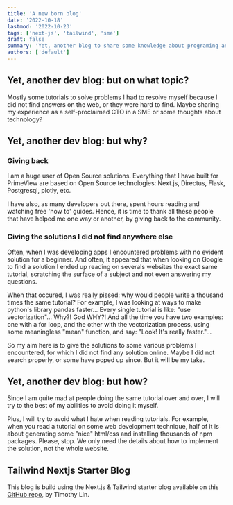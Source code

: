 ```yaml
---
title: 'A new born blog'
date: '2022-10-18'
lastmod: '2022-10-23'
tags: ['next-js', 'tailwind', 'sme']
draft: false
summary: 'Yet, another blog to share some knowledge about programing and a little more.'
authors: ['default']
---
```


## Yet, another dev blog: but on what topic?

Mostly some tutorials to solve problems I had to
resolve myself because I did not find answers on the web, or they were hard to find.
Maybe sharing my experience as a self-proclaimed CTO in a SME or some thoughts about technology?

## Yet, another dev blog: but why?

### Giving back

I am a huge user of Open Source solutions. Everything that I have built for PrimeView are
based on Open Source technologies: Next.js, Directus, Flask, Postgresql, plotly, etc.

I have also, as many developers out there, spent hours reading and watching free 'how to' guides.
Hence, it is time to thank all these people that have helped me one way or another, by giving back
to the community.

### Giving the solutions I did not find anywhere else

Often, when I was developing apps I encountered problems with no evident solution for a beginner. And often,
it appeared that when looking on Google to find a solution I ended up reading on severals websites the exact
same tutorial, scratching the surface of a subject and not even answering my questions.

When that occured, I was really pissed: why would people write a thousand times the same tutorial? For example,
I was looking at ways to make python's library pandas faster... Every single tutorial is like: "use vectorization"...
Why?! God WHY?! And all the time you have two examples: one with a for loop, and the other with the vectorization process,
using some meaningless "mean" function, and say: "Look! It's really faster."...

So my aim here is to give the solutions to some various problems I encountered, for which I did not find any solution
online. Maybe I did not search properly, or some have poped up since. But it will be my take.

## Yet, another dev blog: but how?

Since I am quite mad at people doing the same tutorial over and over, I will try to the best of my
abilities to avoid doing it myself.

Plus, I will try to avoid what I hate when reading tutorials. For example, when you read a tutorial on
some web development technique, half of it is about generating some "nice" html/css and installing thousands of
npm packages. Please, stop. We only need the details about how to implement the solution, not the whole website.

## Tailwind Nextjs Starter Blog

This blog is build using the Next.js & Tailwind starter blog available on this
[GitHub repo](https://github.com/timlrx/tailwind-nextjs-starter-blog), by Timothy Lin.
